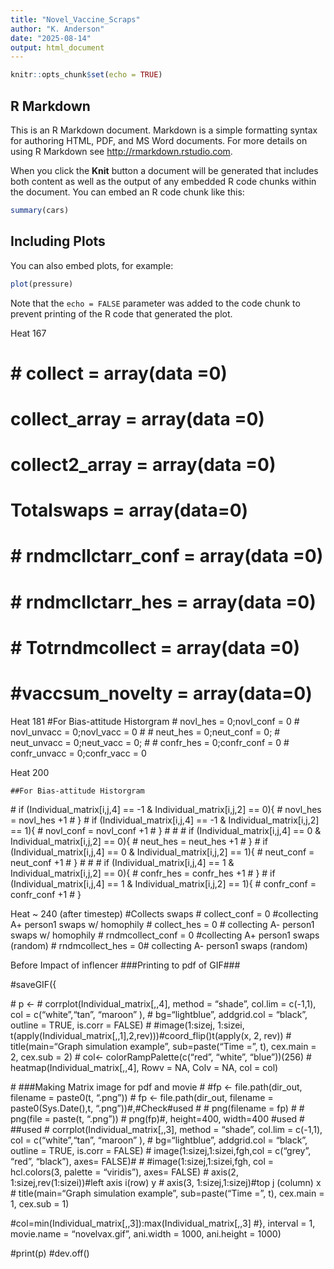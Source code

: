 ```yaml
---
title: "Novel_Vaccine_Scraps"
author: "K. Anderson"
date: "2025-08-14"
output: html_document
---
```


```r
knitr::opts_chunk$set(echo = TRUE)
```

## R Markdown

This is an R Markdown document. Markdown is a simple formatting syntax for authoring HTML, PDF, and MS Word documents. For more details on using R Markdown see <http://rmarkdown.rstudio.com>.

When you click the **Knit** button a document will be generated that includes both content as well as the output of any embedded R code chunks within the document. You can embed an R code chunk like this:

```r
summary(cars)
```

## Including Plots

You can also embed plots, for example:

```r
plot(pressure)
```

Note that the `echo = FALSE` parameter was added to the code chunk to prevent printing of the R code that generated the plot.

Heat 167 

# # collect = array(data =0)
# collect_array = array(data =0)
# collect2_array = array(data =0)
# Totalswaps = array(data=0)
# 
# # rndmcllctarr_conf = array(data =0)
# # rndmcllctarr_hes = array(data =0)
# # Totrndmcollect = array(data =0)
# #vaccsum_novelty = array(data=0)

Heat 181
#For Bias-attitude Historgram 
# novl_hes = 0;novl_conf = 0
# novl_unvacc = 0;novl_vacc = 0
# 
# neut_hes = 0;neut_conf = 0;
# neut_unvacc = 0;neut_vacc = 0;
# 
# confr_hes = 0;confr_conf = 0
# confr_unvacc = 0;confr_vacc = 0

Heat 200

    ##For Bias-attitude Historgram
   #  if (Individual_matrix[i,j,4] == -1 & Individual_matrix[i,j,2] == 0){
   # novl_hes = novl_hes +1
   #  }
   #  if (Individual_matrix[i,j,4] == -1 & Individual_matrix[i,j,2] == 1){
   #    novl_conf = novl_conf +1
   #  }
   # #
   #  if (Individual_matrix[i,j,4] == 0 & Individual_matrix[i,j,2] == 0){
   #    neut_hes = neut_hes +1
   #  }
   #  if (Individual_matrix[i,j,4] == 0 & Individual_matrix[i,j,2] == 1){
   #    neut_conf = neut_conf +1
   #  } 
   #  #
   #  if (Individual_matrix[i,j,4] == 1 & Individual_matrix[i,j,2] == 0){
   #    confr_hes = confr_hes +1
   #  }
   #  if (Individual_matrix[i,j,4] == 1 & Individual_matrix[i,j,2] == 1){
   #    confr_conf = confr_conf +1
   #  } 
    
Heat ~ 240 (after timestep)
#Collects swaps
 # collect_conf = 0 #collecting A+ person1 swaps w/ homophily
 # collect_hes = 0 # collecting A- person1 swaps w/ homophily
 # rndmcollect_conf = 0 #collecting A+ person1 swaps (random)
 # rndmcollect_hes = 0# collecting A- person1 swaps (random)


Before Impact of inflencer
###Printing to pdf of GIF###

  #saveGIF({
 
 
 # p <- 
    # corrplot(Individual_matrix[,,4], method = "shade", col.lim = c(-1,1), col = c("white","tan", "maroon" ),
    #          bg="lightblue", addgrid.col = "black", outline = TRUE, is.corr = FALSE)
    # #image(1:sizej, 1:sizei, t(apply(Individual_matrix[,,1],2,rev)))#coord_flip()t(apply(x, 2, rev))
    # title(main="Graph simulation example", sub=paste("Time = ", t), cex.main = 2, cex.sub = 2)
 # col<- colorRampPalette(c("red", "white", "blue"))(256)
 # heatmap(Individual_matrix[,,4], Rowv = NA, Colv = NA, col = col)
 
 #  ###Making Matrix image for pdf and movie
#   #fp <- file.path(dir_out, filename = paste0(t, ".png"))
#    fp <- file.path(dir_out, filename = paste0(Sys.Date(),t, ".png"))#,#Check#used
#   # png(filename = fp)
#   #  png(file = paste(t, ".png"))
# png(fp)#, height=400, width=400 #used
# ##used
# corrplot(Individual_matrix[,,3], method = "shade", col.lim = c(-1,1), col = c("white","tan", "maroon" ),
# bg="lightblue", addgrid.col = "black", outline = TRUE, is.corr = FALSE)
# image(1:sizej,1:sizei,fgh,col = c("grey", "red", "black"), axes= FALSE)#
# #image(1:sizej,1:sizei,fgh, col = hcl.colors(3, palette = "viridis"), axes= FALSE)
# axis(2, 1:sizej,rev(1:sizei))#left axis i(row) y
# axis(3, 1:sizej,1:sizej)#top j (column) x
# title(main="Graph simulation example", sub=paste("Time = ", t), cex.main = 1, cex.sub = 1)

 #col=min(Individual_matrix[,,3]):max(Individual_matrix[,,3]
#}, interval = 1, movie.name = "novelvax.gif", ani.width = 1000, ani.height = 1000)

 #print(p)
 #dev.off()